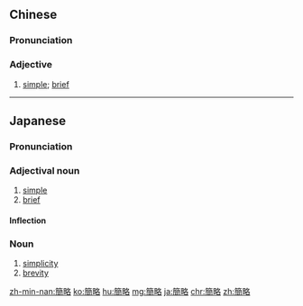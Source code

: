 {{also|简略}}
==Chinese==
{{zh-forms|s=简略}}

===Pronunciation===
{{zh-pron
|m=jiǎnlüè
|c=gaan2 loek6
|h=pfs=kién-lio̍k
|mn=kán-lia̍k/kán-lio̍k
|cat=a
}}

===Adjective===
{{zh-adj}}

# [[simple]]; [[brief]]

----

==Japanese==
{{ja-kanjitab|かん|りゃく|yomi=on}}

===Pronunciation===
{{ja-pron|かんりゃく|y=on}}

===Adjectival noun===
{{ja-adj|infl=na|かんりゃく}}

# [[simple]]
# [[brief]]

====Inflection====
{{ja-na|かんりゃく}}

===Noun===
{{ja-noun|かんりゃく}}

# [[simplicity]]
# [[brevity]]

[[zh-min-nan:簡略]]
[[ko:簡略]]
[[hu:簡略]]
[[mg:簡略]]
[[ja:簡略]]
[[chr:簡略]]
[[zh:簡略]]